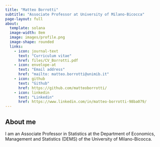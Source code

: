 ```yaml
---
title: "Matteo Borrotti"
subtitle: "Associate Professor at University of Milano-Bicocca"
page-layout: full
about:
  template: solana
  image-width: 8em
  image: images/profile.png
  image-shape: rounded
  links:
    - icon: journal-text
      text: "Curriculum vitae"
      href: files/CV_Borrotti.pdf
    - icon: envelope-at
      text: "Email address"
      href: "mailto: matteo.borrotti@unimib.it"
    - icon: github
      text: "Github"
      href: https://github.com/matteoborrotti/
    - icon: linkedin
      text: "Linkedin"
      href: https://www.linkedin.com/in/matteo-borrotti-98ba079/
---
```


## About me {.central}

I am an Associate Professor in Statistics at the Department of Economics, Management and Statistics (DEMS) of the University of Milano-Bicocca.

